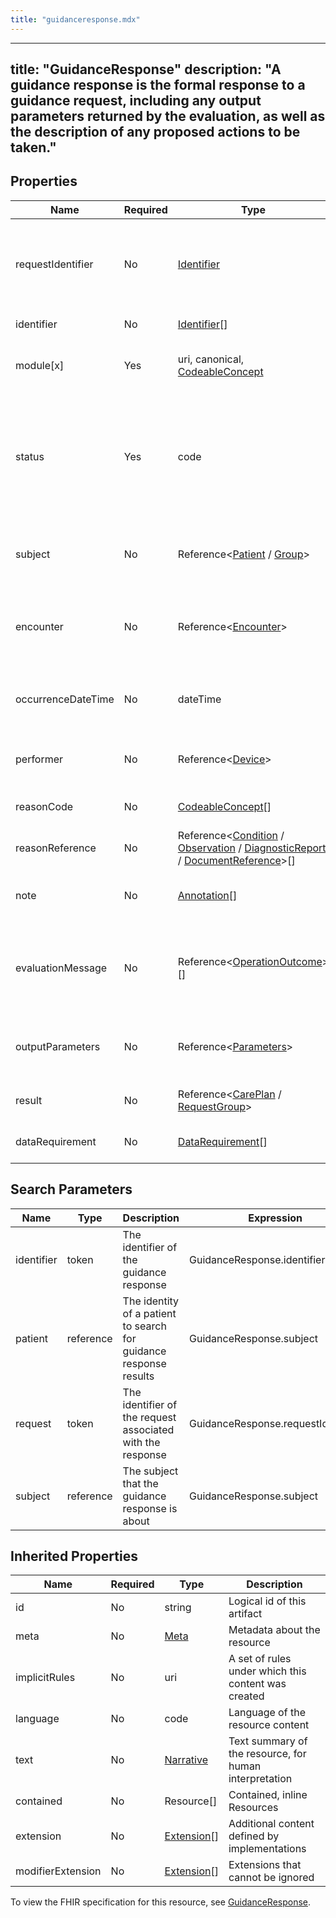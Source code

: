 ```yaml
---
title: "guidanceresponse.mdx"
---
```


---
title: "GuidanceResponse"
description: "A guidance response is the formal response to a guidance request, including any output parameters returned by the evaluation, as well as the description of any proposed actions to be taken."
---

## Properties

| Name               | Required | Type                                                                                                                                                                                                                                                                   | Description                                                                         |
| ------------------ | -------- | ---------------------------------------------------------------------------------------------------------------------------------------------------------------------------------------------------------------------------------------------------------------------- | ----------------------------------------------------------------------------------- |
| requestIdentifier  | No       | [Identifier](/medical-api/fhir/data-types/identifier)                                                                                                                                                                                                                  | The identifier of the request associated with this response, if any                 |
| identifier         | No       | [Identifier](/medical-api/fhir/data-types/identifier)[]                                                                                                                                                                                                                | Business identifier                                                                 |
| module[x]          | Yes      | uri, canonical, [CodeableConcept](/medical-api/fhir/data-types/codeableconcept)                                                                                                                                                                                        | What guidance was requested                                                         |
| status             | Yes      | code                                                                                                                                                                                                                                                                   | success / data-requested / data-required / in-progress / failure / entered-in-error |
| subject            | No       | Reference&lt;[Patient](/medical-api/fhir/resources/patient) / [Group](/medical-api/fhir/resources/group)&gt;                                                                                                                                                           | Patient the request was performed for                                               |
| encounter          | No       | Reference&lt;[Encounter](/medical-api/fhir/resources/encounter)&gt;                                                                                                                                                                                                    | Encounter during which the response was returned                                    |
| occurrenceDateTime | No       | dateTime                                                                                                                                                                                                                                                               | When the guidance response was processed                                            |
| performer          | No       | Reference&lt;[Device](/medical-api/fhir/resources/device)&gt;                                                                                                                                                                                                          | Device returning the guidance                                                       |
| reasonCode         | No       | [CodeableConcept](/medical-api/fhir/data-types/codeableconcept)[]                                                                                                                                                                                                      | Why guidance is needed                                                              |
| reasonReference    | No       | Reference&lt;[Condition](/medical-api/fhir/resources/condition) / [Observation](/medical-api/fhir/resources/observation) / [DiagnosticReport](/medical-api/fhir/resources/diagnosticreport) / [DocumentReference](/medical-api/fhir/resources/documentreference)&gt;[] | Why guidance is needed                                                              |
| note               | No       | [Annotation](/medical-api/fhir/data-types/annotation)[]                                                                                                                                                                                                                | Additional notes about the response                                                 |
| evaluationMessage  | No       | Reference&lt;[OperationOutcome](/medical-api/fhir/resources/operationoutcome)&gt;[]                                                                                                                                                                                    | Messages resulting from the evaluation of the artifact or artifacts                 |
| outputParameters   | No       | Reference&lt;[Parameters](/medical-api/fhir/resources/parameters)&gt;                                                                                                                                                                                                  | The output parameters of the evaluation, if any                                     |
| result             | No       | Reference&lt;[CarePlan](/medical-api/fhir/resources/careplan) / [RequestGroup](/medical-api/fhir/resources/requestgroup)&gt;                                                                                                                                           | Proposed actions, if any                                                            |
| dataRequirement    | No       | [DataRequirement](/medical-api/fhir/data-types/datarequirement)[]                                                                                                                                                                                                      | Additional required data                                                            |

## Search Parameters

| Name       | Type      | Description                                                       | Expression                         |
| ---------- | --------- | ----------------------------------------------------------------- | ---------------------------------- |
| identifier | token     | The identifier of the guidance response                           | GuidanceResponse.identifier        |
| patient    | reference | The identity of a patient to search for guidance response results | GuidanceResponse.subject           |
| request    | token     | The identifier of the request associated with the response        | GuidanceResponse.requestIdentifier |
| subject    | reference | The subject that the guidance response is about                   | GuidanceResponse.subject           |

## Inherited Properties

| Name              | Required | Type                                                  | Description                                            |
| ----------------- | -------- | ----------------------------------------------------- | ------------------------------------------------------ |
| id                | No       | string                                                | Logical id of this artifact                            |
| meta              | No       | [Meta](/medical-api/fhir/data-types/meta)             | Metadata about the resource                            |
| implicitRules     | No       | uri                                                   | A set of rules under which this content was created    |
| language          | No       | code                                                  | Language of the resource content                       |
| text              | No       | [Narrative](/medical-api/fhir/data-types/narrative)   | Text summary of the resource, for human interpretation |
| contained         | No       | Resource[]                                            | Contained, inline Resources                            |
| extension         | No       | [Extension](/medical-api/fhir/data-types/extension)[] | Additional content defined by implementations          |
| modifierExtension | No       | [Extension](/medical-api/fhir/data-types/extension)[] | Extensions that cannot be ignored                      |

To view the FHIR specification for this resource, see [GuidanceResponse](https://www.hl7.org/fhir/StructureDefinition/GuidanceResponse).
